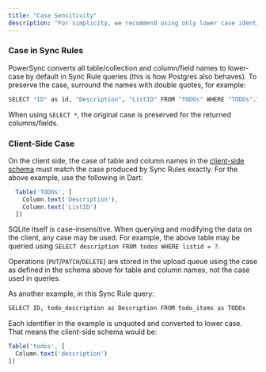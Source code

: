 ```yaml
---
title: "Case Sensitivity"
description: "For simplicity, we recommend using only lower case identifiers for all table/collection and column/field names used in PowerSync. If you need to use a different case, continue reading."
---
```


### Case in Sync Rules

PowerSync converts all table/collection and column/field names to lower-case by default in Sync Rule queries (this is how Postgres also behaves). To preserve the case, surround the names with double quotes, for example:

```bash
SELECT "ID" as id, "Description", "ListID" FROM "TODOs" WHERE "TODOs"."ListID" = bucket.list_id
```

When using `SELECT *`, the original case is preserved for the returned columns/fields.

### Client-Side Case

On the client side, the case of table and column names in the [client-side schema](/usage/installation/client-side-setup/define-your-schema) must match the case produced by Sync Rules exactly. For the above example, use the following in Dart:

```js
  Table('TODOs', [
    Column.text('Description'),
    Column.text('ListID')
  ])
```

SQLite itself is case-insensitive. When querying and modifying the data on the client, any case may be used. For example, the above table may be queried using `SELECT description FROM todos WHERE listid = ?`.

Operations (`PUT`/`PATCH`/`DELETE`) are stored in the upload queue using the case as defined in the schema above for table and column names, not the case used in queries.

As another example, in this Sync Rule query:

```bash
SELECT ID, todo_description as Description FROM todo_items as TODOs
```

Each identifier in the example is unquoted and converted to lower case. That means the client-side schema would be:

```js
Table('todos', [
  Column.text('description')
])
```
